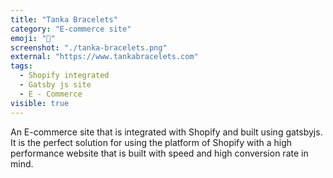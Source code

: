 ```yaml
---
title: "Tanka Bracelets"
category: "E-commerce site"
emoji: "🛒"
screenshot: "./tanka-bracelets.png"
external: "https://www.tankabracelets.com"
tags:
  - Shopify integrated
  - Gatsby js site
  - E - Commerce
visible: true
---
```


An E-commerce site that is integrated with Shopify and built using gatsbyjs.
It is the perfect solution for using the platform of Shopify with a high performance website that is built with speed and high conversion rate in mind.
